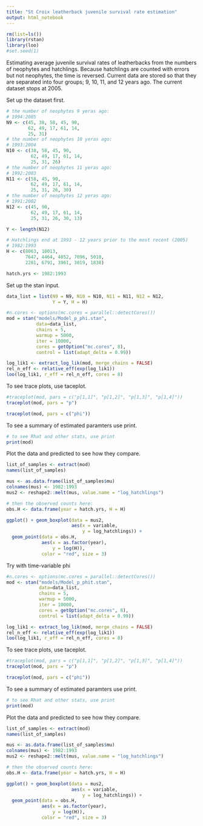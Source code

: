 ```yaml
---
title: "St Croix leatherback juvenile survival rate estimation"
output: html_notebook
---
```



```r
rm(list=ls())
library(rstan)
library(loo)
#set.seed(1)
```


Estimating average juvenile survival rates of leatherbacks from the numbers of neophytes and hatchlings. Because hatchlings are counted with errors but not neophytes, the time is reversed. Current data are stored so that they are separated into four groups; 9, 10, 11, and 12 years ago. The current dataset stops at 2005. 

Set up the dataset first.
```r
# the number of neophytes 9 yeras ago:
# 1994:2005
N9 <- c(45, 38, 58, 45, 90, 
        62, 49, 17, 61, 14, 
        25, 31)
# the number of neophytes 10 yeras ago:
# 1993:2004
N10 <- c(38, 58, 45, 90, 
         62, 49, 17, 61, 14, 
         25, 31, 26)
# the number of neophytes 11 yeras ago:
# 1992:2003
N11 <- c(58, 45, 90, 
         62, 49, 17, 61, 14, 
         25, 31, 26, 30)
# the number of neophytes 12 yeras ago:
# 1991:2002
N12 <- c(45, 90, 
         62, 49, 17, 61, 14, 
         25, 31, 26, 30, 13)

Y <- length(N12)

# Hatchlings end at 1993 - 12 years prior to the most recent (2005)
# 1982:1993
H <- c(8063, 10013, 
       7647, 4464, 4052, 7096, 5010, 
       2281, 6791, 3961, 3019, 1838)

hatch.yrs <- 1982:1993
```

Set up the stan input.

```r
data_list = list(N9 = N9, N10 = N10, N11 = N11, N12 = N12,
                 Y = Y, H = H)

#n.cores <- options(mc.cores = parallel::detectCores())
mod = stan("models/Model_p_phi.stan", 
           data=data_list, 
           chains = 5, 
           warmup = 5000,
           iter = 10000,
           cores = getOption("mc.cores", 8),
           control = list(adapt_delta = 0.99))

log_lik1 <- extract_log_lik(mod, merge_chains = FALSE)
rel_n_eff <- relative_eff(exp(log_lik1))
loo(log_lik1, r_eff = rel_n_eff, cores = 8)
```

To see trace plots, use taceplot.

```r
#traceplot(mod, pars = c("p[1,1]", "p[1,2]", "p[1,3]", "p[1,4]"))
traceplot(mod, pars = "p")
```

```r
traceplot(mod, pars = c("phi"))

```

To see a summary of estimated paramters use print.
```r
# to see Rhat and other stats, use print
print(mod)

```

Plot the data and predicted to see how they compare.

```r
list_of_samples <- extract(mod)
names(list_of_samples)

mus <- as.data.frame(list_of_samples$mu)
colnames(mus) <- 1982:1993
mus2 <- reshape2::melt(mus, value.name = "log_hatchlings")

# then the observed counts here:
obs.H <- data.frame(year = hatch.yrs, H = H)

ggplot() + geom_boxplot(data = mus2,
                        aes(x = variable, 
                            y = log_hatchlings)) + 
  geom_point(data = obs.H,
             aes(x = as.factor(year), 
                 y = log(H)),
             color = "red", size = 3)


```

Try with time-variable phi

```r
#n.cores <- options(mc.cores = parallel::detectCores())
mod <- stan("models/Model_p_phit.stan", 
            data=data_list, 
            chains = 5, 
            warmup = 5000,
            iter = 10000,
            cores = getOption("mc.cores", 8),
            control = list(adapt_delta = 0.99))

log_lik1 <- extract_log_lik(mod, merge_chains = FALSE)
rel_n_eff <- relative_eff(exp(log_lik1))
loo(log_lik1, r_eff = rel_n_eff, cores = 8)
```

To see trace plots, use taceplot.

```r
#traceplot(mod, pars = c("p[1,1]", "p[1,2]", "p[1,3]", "p[1,4]"))
traceplot(mod, pars = "p")
```

```r
traceplot(mod, pars = c("phi"))

```

To see a summary of estimated paramters use print.
```r
# to see Rhat and other stats, use print
print(mod)

```

Plot the data and predicted to see how they compare.

```r
list_of_samples <- extract(mod)
names(list_of_samples)

mus <- as.data.frame(list_of_samples$mu)
colnames(mus) <- 1982:1993
mus2 <- reshape2::melt(mus, value.name = "log_hatchlings")

# then the observed counts here:
obs.H <- data.frame(year = hatch.yrs, H = H)

ggplot() + geom_boxplot(data = mus2,
                        aes(x = variable, 
                            y = log_hatchlings)) + 
  geom_point(data = obs.H,
             aes(x = as.factor(year), 
                 y = log(H)),
             color = "red", size = 3)


```


